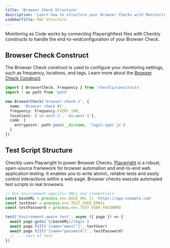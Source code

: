 ```yaml
--- 
title: 'Browser Check Structure'
description: 'Learn how to structure your Browser Checks with Monitoring as Code.'
sidebarTitle: MaC Structure
---
```



Monitoring as Code works by connecting Playwrighttest files with Checkly constructs to handle the end-to-endconfiguration of your Browser Check. 

## Browser Check Construct
The Browser Check construct is used to configure your monitoring settings, such as frequency, locations, and tags. Learn more about the [Browser Check Construct](/constructs/browser-check)

```ts browser-check.ts
import { BrowserCheck, Frequency } from 'checkly/constructs'
import * as path from 'path'

new BrowserCheck('browser-check-1', {
  name: 'Browser check #1',
  frequency: Frequency.EVERY_10M,
  locations: ['us-east-1', 'eu-west-1'],
  code: {
    entrypoint: path.join(__dirname, 'login.spec.js')
  }
})
```

## Test Script Structure

Checkly uses Playwright to power Browser Checks. [Playwright](https://playwright.dev/docs/intro) is a robust, open-source framework for browser automation and end-to-end web application testing. It enables you to write atomic, reliable tests and easily control interactions within a web page. Browser checks execute automated test scripts in real browsers. 

```typescript login.spec.ts
// Use environment-specific URLs and credentials
const baseURL = process.env.BASE_URL || 'https://app.example.com'
const testUser = process.env.TEST_USER_EMAIL
const testPassword = process.env.TEST_USER_PASSWORD

test('Environment-aware test', async ({ page }) => {
  await page.goto(`${baseURL}/login`)
  await page.fill('[name="email"]', testUser)
  await page.fill('[name="password"]', testPassword)
  // ... rest of test
})
```

